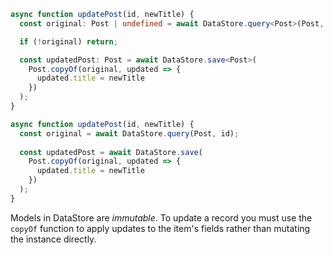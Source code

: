 <BlockSwitcher>
<Block name="TypeScript">

```ts
async function updatePost(id, newTitle) {
  const original: Post | undefined = await DataStore.query<Post>(Post, id);

  if (!original) return;

  const updatedPost: Post = await DataStore.save<Post>(
    Post.copyOf(original, updated => {
      updated.title = newTitle
    })
  );
}
```

</Block>
<Block name="JavaScript">

```js
async function updatePost(id, newTitle) {
  const original = await DataStore.query(Post, id);
  
  const updatedPost = await DataStore.save(
    Post.copyOf(original, updated => {
      updated.title = newTitle
    })
  );
}
```

</Block>
</BlockSwitcher>

<Callout>

Models in DataStore are *immutable*. To update a record you must use the `copyOf` function to apply updates to the item's fields rather than mutating the instance directly.

</Callout>
